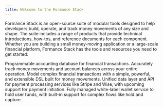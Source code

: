 ```yaml
---
title: Welcome to the Formance Stack
---
```



Formance Stack is an open-source suite of modular tools designed to help developers build, operate, and track money movements of any size and shape. The suite includes a range of products that provide technical introductions, how-tos, and reference documents for each component. Whether you are building a small money-moving application or a large-scale financial platform, Formance Stack has the tools and resources you need to get started:

<DocCardGrid>

<DocCard headline="Ledger" cta="Learn More" link="/ledger/" highlight="true">
  Programmable accounting database for financial transactions. Accurately track money movements and account balances across your entire operation.
</DocCard>

<DocCard headline="Numscript" cta="Learn More" link="/ledger/reference/numscript/machine/" highlight="true">
  Model complex financial transactions with a simple, powerful, and extensible DSL built for money movements.
</DocCard>

<DocCard headline="Payments" cta="Learn More" link="/payments/" highlight="true">
  Unified data layer and API for payment processing services like Stripe and Wise, with upcoming support for payment initiation.
</DocCard>

<DocCard headline="Wallets (beta)" cta="Learn More" link="/wallets/" highlight="true" tag="beta">
  Fully managed white-label wallet service to hold user funds, with built-in support for complex flows like hold and capture.
</DocCard>

</DocCardGrid>


<GettingHelp />